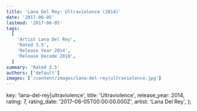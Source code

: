 ```yaml
---
title: 'Lana Del Rey: Ultraviolence (2014)'
date: '2017-06-05'
lastmod: '2017-06-05'
tags:
  [
    'Artist Lana Del Rey',
    'Rated 3.5',
    'Release Year 2014',
    'Release Decade 2010',
  ]
summary: 'Rated 3.5'
authors: ['default']
images: ['/content/images/lana-del-rey|ultraviolence.jpg']
---
```


  key: 'lana-del-rey|ultraviolence',
  title: 'Ultraviolence',
  release_year: 2014,
  rating: 7,
  rating_date: '2017-06-05T00:00:00.000Z',
  artist: 'Lana Del Rey',
};

<MusicRating data={data} />
